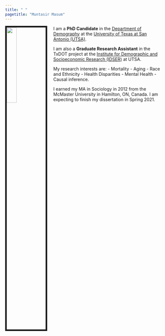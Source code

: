 ```yaml
---
title: " "
pagetitle: "Muntasir Masum"
---
```


<link rel="stylesheet" href="styles.css" type="text/css">
<link rel="stylesheet" href="academicicons/css/academicons.min.css"/>

<img src="images/muntasir_masum.jpg" style="width:25%; border:5px solid; margin-right: 20px" align="left">


I am a **PhD Candidate** in the [Department of Demography](https://hcap.utsa.edu/demography/) at the [University of Texas at San Antonio (UTSA)](https://www.utsa.edu/). 

I am also a **Graduate Research Assistant** in the TxDOT project at the [Institute for Demographic and Socioeconomic Research (IDSER)](https://idser.utsa.edu/) at UTSA. 

My research interests are: 
  - Mortality 
  - Aging 
  - Race and Ethnicity
  - Health Disparities 
  - Mental Health 
  - Causal inference.

I earned my MA in Sociology in 2012 from the McMaster University in Hamilton, ON, Canada. I am expecting to finish my dissertation in Spring 2021.
